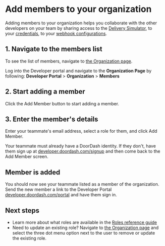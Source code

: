 # Add members to your organization

Adding members to your organization helps you collaborate with the other developers on your team by sharing access to the [Delivery Simulator](/en-US/docs/drive/how_to/use_delivery_simulator), to your [credentials](/en-US/docs/drive/how_to/manage_credentials), to your [webhook configurations](/en-US/docs/drive/how_to/webhooks).

## 1. Navigate to the members list[​](#1-navigate-to-the-members-list "Direct link to heading")

To see the list of members, navigate to [the Organization page](https://developer.doordash.com/portal/organization).

Log into the Developer portal and navigate to the **Organization Page** by following: **Developer Portal** >  **Organization** > **Members**



## 2. Start adding a member[​](#2-start-adding-a-member "Direct link to heading")

Click the Add Member button to start adding a member.



## 3. Enter the member's details[​](#3-enter-the-members-details "Direct link to heading")

Enter your teammate's email address, select a role for them, and click Add Member.

Your teammate must already have a DoorDash identity. If they don't, have them sign up at [developer.doordash.com/signup](https://developer.doordash.com/signup) and then come back to the Add Member screen.



## Member is added[​](#member-is-added "Direct link to heading")

You should now see your teammate listed as a member of the organization. Send the new member a link to the Developer Portal [developer.doordash.com/portal](https://developer.doordash.com/portal) and have them sign in.



## Next steps[​](#next-steps "Direct link to heading")

* Learn more about what roles are available in the [Roles reference guide](/en-US/docs/drive/reference/roles)
* Need to update an existing role? Navigate to [the Organization page](https://developer.doordash.com/portal/organization/members) and select the three dot menu option next to the user to remove or update the existing role.

